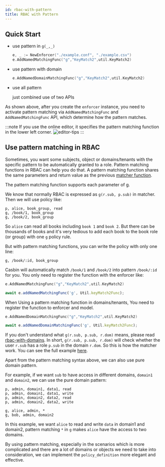 ```yaml
---
id: rbac-with-pattern
title: RBAC with Pattern
---
```



## Quick Start

- use pattern in ``g(_,_)``

  ```go
  e, _ := NewEnforcer("./example.conf", "./example.csv")
  e.AddNamedMatchingFunc("g","KeyMatch2",util.KeyMatch2)
  ```

- use pattern with domain

  ```go
  e.AddNamedDomainMatchingFunc("g","KeyMatch2",util.KeyMatch2)
  ```
- use all pattern

  just combined use of two APIs

As shown above, after you create the ``enforcer`` instance, you need to activate pattern matching via ``AddNamedMatchingFunc`` and ``AddNamedMatchingFunc`` API,  which determine how the pattern matches.

:::note
If you use the online editor, it specifies the pattern matching function in the lower left corner.
![editor-tips](/img/editor-tips.png)
:::

## Use pattern matching in RBAC

Sometimes, you want some subjects, object or domains/tenants with the specific pattern to be automatically granted to a role. Pattern matching functions in RBAC can help you do that. A pattern matching function shares the same parameters and return value as the previous [matcher function](/docs/syntax-for-models#functions-in-matchers).

The pattern matching function supports each parameter of g.

We know that normally RBAC is expressed as ``g(r.sub, p.sub)`` in matcher. Then we will use policy like:

```
p, alice, book_group, read
g, /book/1, book_group
g, /book/2, book_group
```

So ``alice`` can read all books including ``book 1`` and ``book 2``. But there can be thousands of books and it's very tedious to add each book to the book role (or group) with one ``g`` policy rule.

But with pattern matching functions, you can write the policy with only one line:

```
g, /book/:id, book_group
```

Casbin will automatically match ``/book/1`` and ``/book/2`` into pattern ``/book/:id`` for you. You only need to register the function with the enforcer like:

<Tabs>

<TabItem value="Go" label="Go" default>

```go
e.AddNamedMatchingFunc("g","KeyMatch2",util.KeyMatch2)
```

</TabItem>

<TabItem value="Node.js" label="Node.js">

```typescript
await e.addNamedMatchingFunc('g', Util.keyMatch2Func);
```

</TabItem>

</Tabs>

When Using a pattern matching function in domains/tenants, You need to register the function to enforcer and model. 

<Tabs>

<TabItem value="Go" label="Go" default>

```go
e.AddNamedDomainMatchingFunc("g","KeyMatch2",util.KeyMatch2)
```

</TabItem>

<TabItem value="Node.js" label="Node.js">

```typescript
await e.addNamedDomainMatchingFunc('g', Util.keyMatch2Func);
```

</TabItem>

</Tabs>

If you don't understand what `g(r.sub, p.sub, r.dom)` means, please read [rbac-with-domains](/docs/rbac-with-domains). In short, `g(r.sub, p.sub, r.dom)` will check whether the user `r.sub` has a role `p.sub` in the domain `r.dom`. So this is how the matcher work. You can see the full example [here](https://github.com/casbin/casbin/blob/dbdb6cbe2e7a80863e4951f9ff36da07fef01b75/model_test.go#L278-L307). 

Apart from the pattern matching syntax above, we can also use pure domain pattern.

For example,  if we want ```sub``` to have access in different domains, ```domain1``` and ```domain2```, we can use the pure domain pattern:

```
p, admin, domain1, data1, read
p, admin, domain1, data1, write
p, admin, domain2, data2, read
p, admin, domain2, data2, write

g, alice, admin, *
g, bob, admin, domain2
```

In this example, we want ```alice``` to read and write ```data``` in domain1 and domain2, pattern matching ```*``` in ```g``` makes ```alice``` have the access to two domains.

By using pattern matching, especially in the scenarios which is more complicated and there are a lot of domains or objects we need to take into consideration, we can implement the ```policy_definition``` more elegant and effective.
